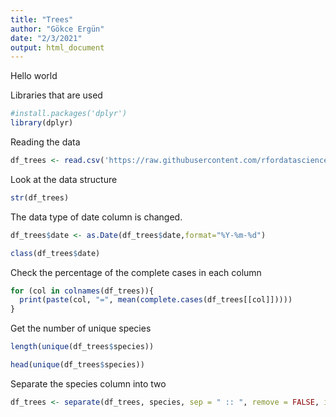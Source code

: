 ```yaml
---
title: "Trees"
author: "Gökce Ergün"
date: "2/3/2021"
output: html_document
---
```

Hello world

Libraries that are used
```r
#install.packages('dplyr')
library(dplyr)
```



Reading the data
```r
df_trees <- read.csv('https://raw.githubusercontent.com/rfordatascience/tidytuesday/master/data/2020/2020-01-28/sf_trees.csv')
```


Look at the data structure

```r
str(df_trees)
```

The data type of date column is changed. 
```r
df_trees$date <- as.Date(df_trees$date,format="%Y-%m-%d")
```

```r
class(df_trees$date)
```


Check the percentage of the complete cases in each column

```r
for (col in colnames(df_trees)){
  print(paste(col, "=", mean(complete.cases(df_trees[[col]]))))
}
```



Get the number of unique species
```r
length(unique(df_trees$species))
```


```r
head(unique(df_trees$species))

```

Separate the species column into two
```r
df_trees <- separate(df_trees, species, sep = " :: ", remove = FALSE, into = c('species_lat, species_nor'))
```



